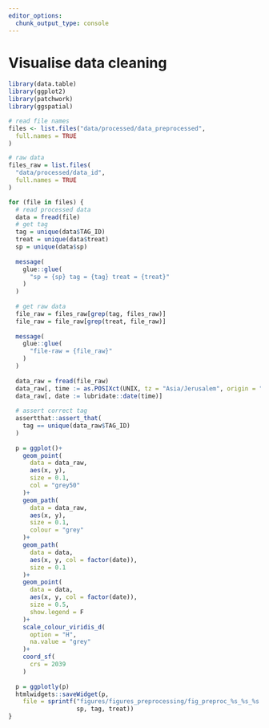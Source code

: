 ```yaml
---
editor_options: 
  chunk_output_type: console
---
```


# Visualise data cleaning

```r
library(data.table)
library(ggplot2)
library(patchwork)
library(ggspatial)
```

```r
# read file names
files <- list.files("data/processed/data_preprocessed",
  full.names = TRUE
)

# raw data
files_raw = list.files(
  "data/processed/data_id",
  full.names = TRUE
)
```

```r
for (file in files) {
  # read processed data
  data = fread(file)
  # get tag
  tag = unique(data$TAG_ID)
  treat = unique(data$treat)
  sp = unique(data$sp)
  
  message(
    glue::glue(
      "sp = {sp} tag = {tag} treat = {treat}"
    )
  )
  
  # get raw data
  file_raw = files_raw[grep(tag, files_raw)]
  file_raw = file_raw[grep(treat, file_raw)]
  
  message(
    glue::glue(
      "file-raw = {file_raw}"
    )
  )
  
  data_raw = fread(file_raw)
  data_raw[, time := as.POSIXct(UNIX, tz = "Asia/Jerusalem", origin = "1970-01-01")]
  data_raw[, date := lubridate::date(time)]
  
  # assert correct tag
  assertthat::assert_that(
    tag == unique(data_raw$TAG_ID)
  )
  
  p = ggplot()+
    geom_point(
      data = data_raw,
      aes(x, y),
      size = 0.1,
      col = "grey50"
    )+
    geom_path(
      data = data_raw,
      aes(x, y),
      size = 0.1,
      colour = "grey"
    )+
    geom_path(
      data = data,
      aes(x, y, col = factor(date)),
      size = 0.1
    )+
    geom_point(
      data = data,
      aes(x, y, col = factor(date)),
      size = 0.5,
      show.legend = F
    )+
    scale_colour_viridis_d(
      option = "H",
      na.value = "grey"
    )+
    coord_sf(
      crs = 2039
    )
  
  p = ggplotly(p)
  htmlwidgets::saveWidget(p, 
    file = sprintf("figures/figures_preprocessing/fig_preproc_%s_%s_%s.html", 
                   sp, tag, treat))
}
```

